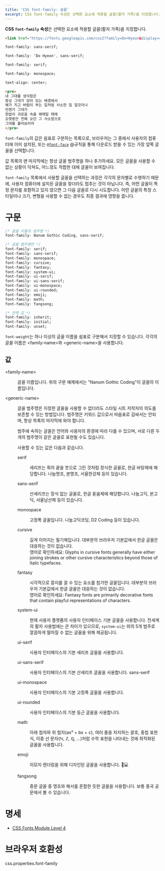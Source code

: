 ```yaml
---
title: 'CSS font-family: 글꼴'
excerpt: CSS font-family 속성은 선택한 요소에 적용할 글꼴(활자 가족)을 지정합니다.
---
```


**CSS `font-family` 속성**은 선택한 요소에 적용할 글꼴(활자 가족)을 지정합니다.

<CSSDemo selector="pre{$}">

```html sub
<link href="https://fonts.googleapis.com/css2?family=Do+Hyeon&display=swap" rel="stylesheet">
```

```css
font-family: sans-serif;
```

```css
font-family: 'Do Hyeon', sans-serif;
```

```css
font-family: serif;
```

```css
font-family: monospace;
```

```css sub
text-align: center;
```

```html
<pre>
내 그대를 생각함은
항상 그대가 앉아 있는 배경에서
해가 지고 바람이 부는 일처럼 사소한 일 일것이나
언젠가 그대가
한없이 괴로움 속을 헤매일 때에
오랫동안 전해 오던 그 사소함으로
그대를 불러보리라
</pre>
```

</CSSDemo>

`font-family`의 값은 쉼표로 구분하는 목록으로, 브라우저는 그 중에서 사용자의 컴퓨터에 이미 설치된, 또는 [`@font-face`](https://developer.mozilla.org/en-US/docs/Web/CSS/@font-face) @규칙을 통해 다운로드 받을 수 있는 가장 앞쪽 글꼴을 선택합니다.

값 목록의 맨 마지막에는 항상 글꼴 범주명을 하나 추가하세요. 모든 글꼴을 사용할 수 없는 상황이 닥쳐도, 어느정도 적합한 대체 글꼴이 보여집니다.

`font-family` 목록에서 사용할 글꼴을 선택하는 과정은 각각의 문자별로 수행하기 때문에, 사용자 컴퓨터에 설치된 글꼴을 찾더라도 멈추는 것이 아닙니다. 즉, 어떤 글꼴이 특정 문자를 포함하고 있지 않으면 그 다음 글꼴로 다시 시도합니다. 어떤 글꼴의 특정 스타일이나 크기, 변형을 사용할 수 없는 경우도 최종 결과에 영향을 줍니다.

# 구문

```css
/* 글꼴 이름과 범주명 */
font-family: Nanum Gothic Coding, sans-serif;

/* 글꼴 범주명만 */
font-family: serif;
font-family: sans-serif;
font-family: monospace;
font-family: cursive;
font-family: fantasy;
font-family: system-ui;
font-family: ui-serif;
font-family: ui-sans-serif;
font-family: ui-monospace;
font-family: ui-rounded;
font-family: emoji;
font-family: math;
font-family: fangsong;

/* 전역 값 */
font-family: inherit;
font-family: initial;
font-family: unset;
```

`font-weight`는 하나 이상의 글꼴 이름을 쉼표로 구분해서 지정할 수 있습니다. 각각의 글꼴 이름은 <TermLink monospace>&lt;family-name&gt;</TermLink>와 <TermLink monospace>&lt;generic-name&gt;</TermLink>을 사용합니다.

## 값

<dl>

<Term>&lt;family-name&gt;</Term>
<dd>글꼴 이름입니다. 위의 구문 예제에서는 "Nanum Gothic Coding"이 글꼴의 이름입니다.</dd>

<Term>&lt;generic-name&gt;</Term>
<dd>

글꼴 범주명은 지정한 글꼴을 사용할 수 없더라도 스타일 시트 저작자의 의도를 보존할 수 있는 방법입니다. 범주명은 키워드 값으로서 따옴표로 감싸서는 안되며, 항상 목록의 마지막에 와야 합니다.

범주에 속하는 글꼴은 언어와 사용자의 환경에 따라 다를 수 있으며, 서로 다른 두 개의 범주명이 같은 글꼴로 표현될 수도 있습니다.

사용할 수 있는 값은 다음과 같습니다.

<dl>

<div style={{ fontFamily: 'serif' }}>
<Term>serif</Term>
<dd>

세리프는 획의 끝을 붓으로 그린 것처럼 장식한 글꼴로, 한글 바탕체에 해당합니다. 나눔명조, 본명조, 서울한강체 등이 있습니다.

</dd>
</div>

<div style={{ fontFamily: 'sans-serif' }}>
<Term>sans-serif</Term>
<dd>

산세리프는 장식 없는 글꼴로, 한글 돋움체에 해당합니다. 나눔고딕, 본고딕, 서울남산체 등이 있습니다.

</dd>
</div>

<div style={{ fontFamily: 'monospace' }}>
<Term>monospace</Term>
<dd>

고정폭 글꼴입니다. 나눔고딕코딩, D2 Coding 등이 있습니다.

</dd>
</div>

<div style={{ fontFamily: 'cursive' }}>
<Term>cursive</Term>
<dd>

길게 이어지는 필기체입니다. 대부분의 브라우저 기본값에서 한글 글꼴은 대응하는 것이 없습니다.<br />
영어로 확인하세요: Glyphs in cursive fonts generally have either joining strokes or other cursive characteristics beyond those of italic typefaces.

</dd>
</div>

<div style={{ fontFamily: 'fantasy' }}>
<Term>fantasy</Term>
<dd>

시각적으로 흥미를 끌 수 있는 요소를 첨가한 글꼴입니다. 대부분의 브라우저 기본값에서 한글 글꼴은 대응하는 것이 없습니다.<br />
영어로 확인하세요: Fantasy fonts are primarily decorative fonts that contain playful representations of characters.

</dd>
</div>

<div style={{ fontFamily: 'system-ui' }}>
<Term>system-ui</Term>
<dd>

현재 사용자 플랫폼의 사용자 인터페이스 기본 글꼴을 사용합니다. 전세계의 활자 사용법에는 큰 차이가 있으므로, `system-ui`는 위의 5개 범주로 깔끔하게 떨어질 수 없는 글꼴을 위해 제공됩니다.

</dd>
</div>

<div style={{ fontFamily: 'ui-serif' }}>
<Term>ui-serif</Term>
<dd>

사용자 인터페이스의 기본 세리프 글꼴을 사용합니다.

</dd>
</div>

<div style={{ fontFamily: 'ui-sans-serif' }}>
<Term>ui-sans-serif</Term>
<dd>

사용자 인터페이스의 기본 산세리프 글꼴을 사용합니다. sans-serif

</dd>
</div>

<div style={{ fontFamily: 'ui-monospace' }}>
<Term>ui-monospace</Term>
<dd>

사용자 인터페이스의 기본 고정폭 글꼴을 사용합니다.

</dd>
</div>

<div style={{ fontFamily: 'ui-rounded' }}>
<Term>ui-rounded</Term>
<dd>

사용자 인터페이스의 기본 둥근 글꼴을 사용합니다.

</dd>
</div>

<div style={{ fontFamily: 'math' }}>
<Term>math</Term>
<dd>

아래 첨자와 위 첨자(ax² + bx + c), 여러 줄을 차지하는 괄호, 중첩 표현식, 이중 선 문자(ℕ, ℤ, ℚ, ...)처럼 수학 표현을 나타내는 것에 최적화된 글꼴을 사용합니다.

</dd>
</div>

<div style={{ fontFamily: 'emoji' }}>
<Term>emoji</Term>
<dd>

이모지 렌더링을 위해 디자인된 글꼴을 사용합니다. 📕💻

</dd>
</div>

<div style={{ fontFamily: 'fangsong' }}>
<Term>fangsong</Term>
<dd>

중문 글꼴 중 명조와 해서를 혼합한 듯한 글꼴을 사용합니다. 보통 중국 공문에서 볼 수 있습니다.

</dd>
</div>

</dl>
</dd>
</dl>

# 명세

- [CSS Fonts Module Level 4](https://drafts.csswg.org/css-fonts/#font-family-prop)

# 브라우저 호환성

<BrowserCompat>css.properties.font-family</BrowserCompat>
